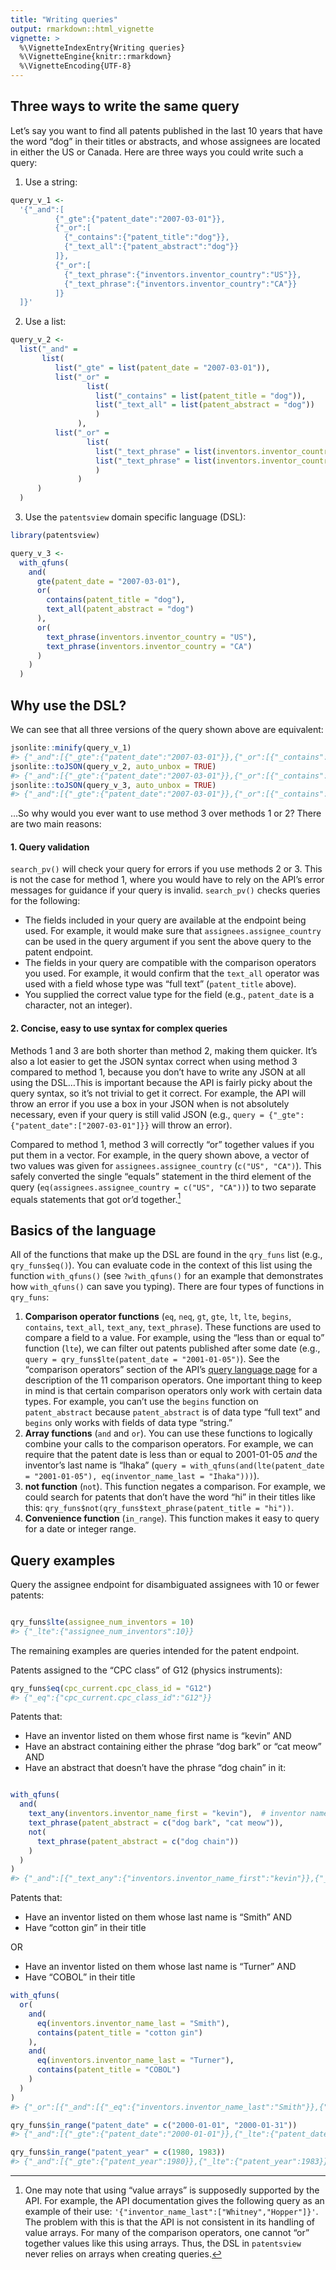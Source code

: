 ```yaml
---
title: "Writing queries"
output: rmarkdown::html_vignette
vignette: >
  %\VignetteIndexEntry{Writing queries}
  %\VignetteEngine{knitr::rmarkdown}
  %\VignetteEncoding{UTF-8}
---
```




## Three ways to write the same query

Let's say you want to find all patents published in the last 10 years that have the word "dog" in their titles or abstracts, and whose assignees are located in either the US or Canada. Here are three ways you could write such a query: 

1. Use a string:


``` r
query_v_1 <-
  '{"_and":[
          {"_gte":{"patent_date":"2007-03-01"}},
          {"_or":[
            {"_contains":{"patent_title":"dog"}},
            {"_text_all":{"patent_abstract":"dog"}}
          ]},
          {"_or":[
            {"_text_phrase":{"inventors.inventor_country":"US"}},
            {"_text_phrase":{"inventors.inventor_country":"CA"}}
          ]}
  ]}'
```

2. Use a list:


``` r
query_v_2 <- 
  list("_and" = 
       list(
          list("_gte" = list(patent_date = "2007-03-01")),
          list("_or" = 
                 list(
                   list("_contains" = list(patent_title = "dog")),
                   list("_text_all" = list(patent_abstract = "dog"))
                   )
               ),
          list("_or" = 
                 list(
                   list("_text_phrase" = list(inventors.inventor_country = "US")),
                   list("_text_phrase" = list(inventors.inventor_country = "CA"))
                   )
               )
      )
  )
```

3. Use the `patentsview` domain specific language (DSL): 


``` r
library(patentsview)

query_v_3 <- 
  with_qfuns(
    and(
      gte(patent_date = "2007-03-01"),
      or(
        contains(patent_title = "dog"),
        text_all(patent_abstract = "dog")
      ),
      or(
        text_phrase(inventors.inventor_country = "US"),
        text_phrase(inventors.inventor_country = "CA")
      )
    )
  )
```

## Why use the DSL?

We can see that all three versions of the query shown above are equivalent:


``` r
jsonlite::minify(query_v_1)
#> {"_and":[{"_gte":{"patent_date":"2007-03-01"}},{"_or":[{"_contains":{"patent_title":"dog"}},{"_text_all":{"patent_abstract":"dog"}}]},{"_or":[{"_text_phrase":{"inventors.inventor_country":"US"}},{"_text_phrase":{"inventors.inventor_country":"CA"}}]}]}
jsonlite::toJSON(query_v_2, auto_unbox = TRUE)
#> {"_and":[{"_gte":{"patent_date":"2007-03-01"}},{"_or":[{"_contains":{"patent_title":"dog"}},{"_text_all":{"patent_abstract":"dog"}}]},{"_or":[{"_text_phrase":{"inventors.inventor_country":"US"}},{"_text_phrase":{"inventors.inventor_country":"CA"}}]}]}
jsonlite::toJSON(query_v_3, auto_unbox = TRUE)
#> {"_and":[{"_gte":{"patent_date":"2007-03-01"}},{"_or":[{"_contains":{"patent_title":"dog"}},{"_text_all":{"patent_abstract":"dog"}}]},{"_or":[{"_text_phrase":{"inventors.inventor_country":"US"}},{"_text_phrase":{"inventors.inventor_country":"CA"}}]}]}
```

...So why would you ever want to use method 3 over methods 1 or 2? There are two main reasons:

#### 1. Query validation 

`search_pv()` will check your query for errors if you use methods 2 or 3. This is not the case for method 1, where you would have to rely on the API's error messages for guidance if your query is invalid. `search_pv()` checks queries for the following:

* The fields included in your query are available at the endpoint being used. For example, it would make sure that `assignees.assignee_country` can be used in the query argument if you sent the above query to the patent endpoint.
* The fields in your query are compatible with the comparison operators you used. For example, it would confirm that the `text_all` operator was used with a field whose type was "full text" (`patent_title` above).
* You supplied the correct value type for the field (e.g., `patent_date` is a character, not an integer).

#### 2. Concise, easy to use syntax for complex queries

Methods 1 and 3 are both shorter than method 2, making them quicker. It's also a lot easier to get the JSON syntax correct when using method 3 compared to method 1, because you don't have to write any JSON at all using the DSL...This is important because the API is fairly picky about the query syntax, so it's not trivial to get it correct. For example, the API will throw an error if you use a box in your JSON when is not absolutely necessary, even if your query is still valid JSON (e.g., `query = {"_gte":{"patent_date":["2007-03-01"]}}` will throw an error). 

Compared to method 1, method 3 will correctly "or" together values if you put them in a vector. For example, in the query shown above, a vector of two values was given for `assignees.assignee_country` (`c("US", "CA")`). This safely converted the single "equals" statement in the third element of the query (`eq(assignees.assignee_country = c("US", "CA"))`) to two separate equals statements that got or'd together.[^1]

## Basics of the language

All of the functions that make up the DSL are found in the `qry_funs` list (e.g., `qry_funs$eq()`). You can evaluate code in the context of this list using the function `with_qfuns()` (see `?with_qfuns()` for an example that demonstrates how `with_qfuns()` can save you typing). There are four types of functions in `qry_funs`:

1. **Comparison operator functions** (`eq`, `neq`, `gt`, `gte`, `lt`, `lte`, `begins`, `contains`, `text_all`, `text_any`, `text_phrase`). These functions are used to compare a field to a value. For example, using the "less than or equal to" function (`lte`), we can filter out patents published after some date (e.g., `query = qry_funs$lte(patent_date = "2001-01-05")`). See the "comparison operators" section of the API's [query language page](https://search.patentsview.org/docs/docs/Search%20API/SearchAPIReference/#api-query-language) for a description of the 11 comparison operators. One important thing to keep in mind is that certain comparison operators only work with certain data types. For example, you can't use the `begins` function on `patent_abstract` because `patent_abstract` is of data type "full text" and `begins` only works with fields of data type "string." 
2. **Array functions** (`and` and `or`). You can use these functions to logically combine your calls to the comparison operators. For example, we can require that the patent date is less than or equal to 2001-01-05 _and_ the inventor's last name is "Ihaka" (`query = with_qfuns(and(lte(patent_date = "2001-01-05"), eq(inventor_name_last = "Ihaka")))`).
3. **not function** (`not`). This function negates a comparison. For example, we could search for patents that don't have the word "hi" in their titles like this: `qry_funs$not(qry_funs$text_phrase(patent_title = "hi"))`.
4. **Convenience function** (`in_range`). This function makes it easy to query for a date or integer range.

## Query examples 

Query the assignee endpoint for disambiguated assignees with 10 or fewer patents:


``` r

qry_funs$lte(assignee_num_inventors = 10)
#> {"_lte":{"assignee_num_inventors":10}}
```

The remaining examples are queries intended for the patent endpoint.

Patents assigned to the "CPC class" of G12 (physics instruments):


``` r
qry_funs$eq(cpc_current.cpc_class_id = "G12")
#> {"_eq":{"cpc_current.cpc_class_id":"G12"}}
```

Patents that:

* Have an inventor listed on them whose first name is "kevin" AND
* Have an abstract containing either the phrase "dog bark" or "cat meow" AND
* Have an abstract that doesn't have the phrase "dog chain" in it:


``` r

with_qfuns(
  and(
    text_any(inventors.inventor_name_first = "kevin"),  # inventor names are now full text
    text_phrase(patent_abstract = c("dog bark", "cat meow")),
    not(
      text_phrase(patent_abstract = c("dog chain"))
    )
  )
)
#> {"_and":[{"_text_any":{"inventors.inventor_name_first":"kevin"}},{"_or":[{"_text_phrase":{"patent_abstract":"dog bark"}},{"_text_phrase":{"patent_abstract":"cat meow"}}]},{"_not":{"_text_phrase":{"patent_abstract":"dog chain"}}}]}
```

Patents that:

* Have an inventor listed on them whose last name is “Smith” AND
* Have “cotton gin” in their title 

OR

* Have an inventor listed on them whose last name is “Turner” AND
* Have “COBOL” in their title 


``` r
with_qfuns(
  or(
    and(
      eq(inventors.inventor_name_last = "Smith"),
      contains(patent_title = "cotton gin")
    ),
    and(
      eq(inventors.inventor_name_last = "Turner"),
      contains(patent_title = "COBOL")
    )
  )
)
#> {"_or":[{"_and":[{"_eq":{"inventors.inventor_name_last":"Smith"}},{"_contains":{"patent_title":"cotton gin"}}]},{"_and":[{"_eq":{"inventors.inventor_name_last":"Turner"}},{"_contains":{"patent_title":"COBOL"}}]}]}
```


``` r
qry_funs$in_range("patent_date" = c("2000-01-01", "2000-01-31"))
#> {"_and":[{"_gte":{"patent_date":"2000-01-01"}},{"_lte":{"patent_date":"2000-01-31"}}]}

qry_funs$in_range("patent_year" = c(1980, 1983))
#> {"_and":[{"_gte":{"patent_year":1980}},{"_lte":{"patent_year":1983}}]}
```

[^1]: One may note that using "value arrays" is supposedly supported by the API. For example, the API documentation gives the following query as an example of their use: `'{"inventor_name_last":["Whitney","Hopper"]}'`. The problem with this is that the API is not consistent in its handling of value arrays. For many of the comparison operators, one cannot "or" together values like this using arrays. Thus, the DSL in `patentsview` never relies on arrays when creating queries.
